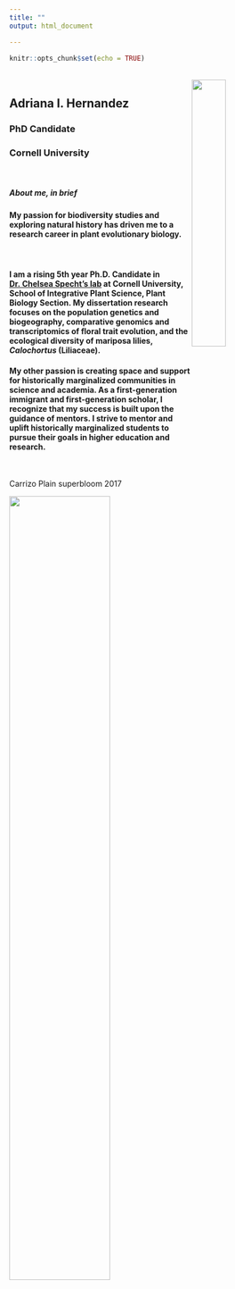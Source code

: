 ```yaml
---
title: ""
output: html_document

---
```


```r
knitr::opts_chunk$set(echo = TRUE)
```

<br>
<img src="IMG_7259.JPG" align="right" height="35%" width="35%"> 

## Adriana I. Hernandez
### PhD Candidate
### Cornell University

<br>


##### *About me, in brief*  

#### My passion for biodiversity studies and exploring natural history has driven me to a research career in plant evolutionary biology.  

<br>

#### I am a rising 5th year Ph.D. Candidate in [Dr. Chelsea Specht's lab](https://blogs.cornell.edu/specht/) at Cornell University, School of Integrative Plant Science, Plant Biology Section. My dissertation research focuses on the **population genetics and biogeography, comparative genomics and transcriptomics of floral trait evolution, and the ecological diversity of mariposa lilies, <i>Calochortus</i>** (Liliaceae).  

#### My other passion is creating space and support for historically marginalized communities in science and academia. As a first-generation immigrant and first-generation scholar, I recognize that my success is built upon the guidance of mentors. I strive to mentor and uplift historically marginalized students to pursue their goals in higher education and research.

<br>

Carrizo Plain superbloom 2017

<img src="Adriana in carrizo fields of _maybe_ layia and monolopia_and goldfields.jpg" align="center" height="60%" width="60%">